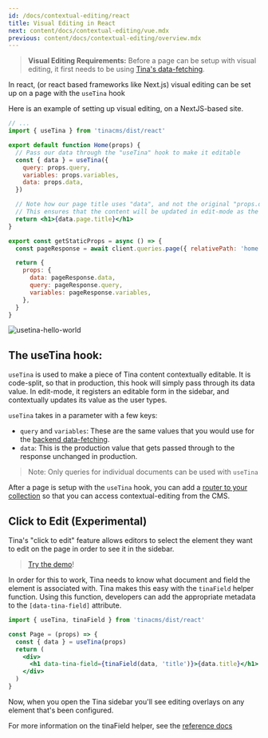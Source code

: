 ```yaml
---
id: /docs/contextual-editing/react
title: Visual Editing in React
next: content/docs/contextual-editing/vue.mdx
previous: content/docs/contextual-editing/overview.mdx
---
```


> **Visual Editing Requirements:**
> Before a page can be setup with visual editing, it first needs to be using [Tina's data-fetching](/docs/features/data-fetching/).

In react, (or react based frameworks like Next.js) visual editing can be set up on a page with the `useTina` hook

Here is an example of setting up visual editing, on a NextJS-based site.

```jsx
// ...
import { useTina } from 'tinacms/dist/react'

export default function Home(props) {
  // Pass our data through the "useTina" hook to make it editable
  const { data } = useTina({
    query: props.query,
    variables: props.variables,
    data: props.data,
  })

  // Note how our page title uses "data", and not the original "props.data".
  // This ensures that the content will be updated in edit-mode as the user types
  return <h1>{data.page.title}</h1>
}

export const getStaticProps = async () => {
  const pageResponse = await client.queries.page({ relativePath: 'home.mdx' })

  return {
    props: {
      data: pageResponse.data,
      query: pageResponse.query,
      variables: pageResponse.variables,
    },
  }
}
```

![usetina-hello-world](/img/docs/contextual-editing/hello-world.png)

## The useTina hook:

`useTina` is used to make a piece of Tina content contextually editable. It is code-split, so that in production, this hook will simply pass through its data value. In edit-mode, it registers an editable form in the sidebar, and contextually updates its value as the user types.

`useTina` takes in a parameter with a few keys:

* `query` and `variables`: These are the same values that you would use for the [backend data-fetching](/docs/features/data-fetching/).
* `data`: This is the production value that gets passed through to the response unchanged in production.

> Note: Only queries for individual documents can be used with `useTina`

After a page is setup with the `useTina` hook, you can add a [router to your collection](/docs/contextual-editing/router) so that you can access contextual-editing from the CMS.

## Click to Edit (Experimental)

Tina's "click to edit" feature allows editors to select the element they want to edit on the page in order to see it in the sidebar.

<CloudinaryVideo src="https://res.cloudinary.com/forestry-demo/video/upload/q_80,h_584/v1684344056/tina-io/docs/quick-edit-demo" />

> [Try the demo](https://quick-edit-demo.vercel.app/admin#/~)!

In order for this to work, Tina needs to know what document and field the
element is associated with. Tina makes this easy with the `tinaField` helper
function. Using this function, developers can add the appropriate metadata
to the `[data-tina-field]` attribute.

```jsx
import { useTina, tinaField } from 'tinacms/dist/react'

const Page = (props) => {
  const { data } = useTina(props)
  return (
    <div>
      <h1 data-tina-field={tinaField(data, 'title')}>{data.title}</h1>
    </div>
  )
}
```

Now, when you open the Tina sidebar you'll see editing overlays on any element
that's been configured.

For more information on the tinaField helper, see the [reference docs](/docs/contextual-editing/tinafield)
